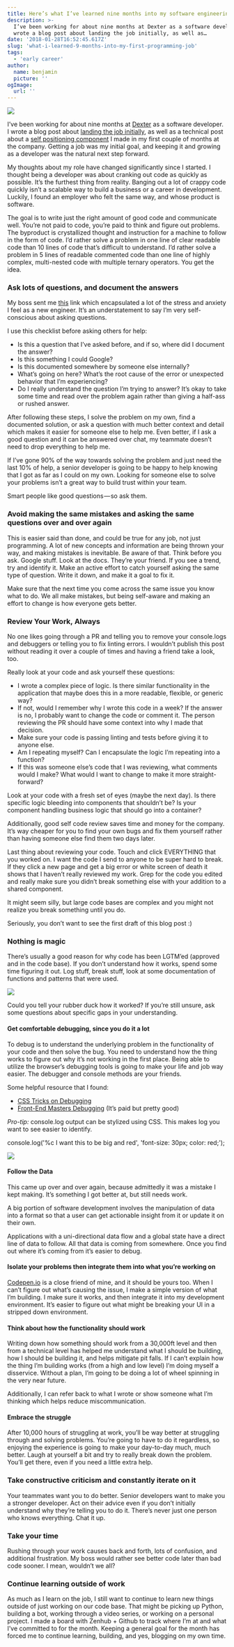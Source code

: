 ```yaml
---
title: Here’s what I’ve learned nine months into my software engineering job
description: >-
  I’ve been working for about nine months at Dexter as a software developer. I
  wrote a blog post about landing the job initially, as well as…
date: '2018-01-28T16:52:45.617Z'
slug: 'what-i-learned-9-months-into-my-first-programming-job'
tags:
  - 'early career'
author:
  name: benjamin
  picture: ''
ogImage:
  url: ''
---
```


![](/Users/benjaminschachter/Downloads/medium-export-53ea0a62798a34a070e02ba6c20fabcaa79f4d6071252b2620cbac428dd8bde9/posts/md_1652096354662/img/1__1NQVuCFgkbmUE0lWNI__dnw.jpeg)

I’ve been working for about nine months at [Dexter](https://medium.com/u/10e7d71b6655) as a software developer. I wrote a blog post about [landing the job initially](https://medium.freecodecamp.org/how-i-got-my-first-dev-job-and-what-im-going-to-do-next-4837b1e9c89c), as well as a technical post about a [self positioning component](https://hackernoon.com/self-positioning-react-components-7e5d99e9349f) I made in my first couple of months at the company. Getting a job was my initial goal, and keeping it and growing as a developer was the natural next step forward.

My thoughts about my role have changed significantly since I started. I thought being a developer was about cranking out code as quickly as possible. It’s the furthest thing from reality. Banging out a lot of crappy code quickly isn’t a scalable way to build a business or a career in development. Luckily, I found an employer who felt the same way, and whose product is software.

The goal is to write just the right amount of good code and communicate well. You’re not paid to code, you’re paid to think and figure out problems. The byproduct is crystallized thought and instruction for a machine to follow in the form of code. I’d rather solve a problem in one line of clear readable code than 10 lines of code that’s difficult to understand. I’d rather solve a problem in 5 lines of readable commented code than one line of highly complex, multi-nested code with multiple ternary operators. You get the idea.

### Ask lots of questions, and document the answers

My boss sent me [this](https://dev.to/andrewsmith1996/do-you-ever-get-frustrated-with-your-junior-developers-b84) link which encapsulated a lot of the stress and anxiety I feel as a new engineer. It’s an understatement to say I’m very self-conscious about asking questions.

I use this checklist before asking others for help:

- Is this a question that I’ve asked before, and if so, where did I document the answer?
- Is this something I could Google?
- Is this documented somewhere by someone else internally?
- What’s going on here? What’s the root cause of the error or unexpected behavior that I’m experiencing?
- Do I really understand the question I’m trying to answer? It’s okay to take some time and read over the problem again rather than giving a half-ass or rushed answer.

After following these steps, I solve the problem on my own, find a documented solution, or ask a question with much better context and detail which makes it easier for someone else to help me. Even better, if I ask a good question and it can be answered over chat, my teammate doesn’t need to drop everything to help me.

If I’ve gone 90% of the way towards solving the problem and just need the last 10% of help, a senior developer is going to be happy to help knowing that I got as far as I could on my own. Looking for someone else to solve your problems isn’t a great way to build trust within your team.

Smart people like good questions — so ask them.

### Avoid making the same mistakes and asking the same questions over and over again

This is easier said than done, and could be true for any job, not just programming. A lot of new concepts and information are being thrown your way, and making mistakes is inevitable. Be aware of that. Think before you ask. Google stuff. Look at the docs. They’re your friend. If you see a trend, try and identify it. Make an active effort to catch yourself asking the same type of question. Write it down, and make it a goal to fix it.

Make sure that the next time you come across the same issue you know what to do. We all make mistakes, but being self-aware and making an effort to change is how everyone gets better.

### Review Your Work, Always

No one likes going through a PR and telling you to remove your console.logs and debuggers or telling you to fix linting errors. I wouldn’t publish this post without reading it over a couple of times and having a friend take a look, too.

Really look at your code and ask yourself these questions:

- I wrote a complex piece of logic. Is there similar functionality in the application that maybe does this in a more readable, flexible, or generic way?
- If not, would I remember why I wrote this code in a week? If the answer is no, I probably want to change the code or comment it. The person reviewing the PR should have some context into why I made that decision.
- Make sure your code is passing linting and tests before giving it to anyone else.
- Am I repeating myself? Can I encapsulate the logic I’m repeating into a function?
- If this was someone else’s code that I was reviewing, what comments would I make? What would I want to change to make it more straight-forward?

Look at your code with a fresh set of eyes (maybe the next day). Is there specific logic bleeding into components that shouldn’t be? Is your component handling business logic that should go into a container?

Additionally, good self code review saves time and money for the company. It’s way cheaper for you to find your own bugs and fix them yourself rather than having someone else find them two days later.

Last thing about reviewing your code. Touch and click EVERYTHING that you worked on. I want the code I send to anyone to be super hard to break. If they click a new page and get a big error or white screen of death it shows that I haven’t really reviewed my work. Grep for the code you edited and really make sure you didn’t break something else with your addition to a shared component.

It might seem silly, but large code bases are complex and you might not realize you break something until you do.

Seriously, you don’t want to see the first draft of this blog post :)

### Nothing is magic

There’s usually a good reason for why code has been LGTM’ed (approved and in the code base). If you don’t understand how it works, spend some time figuring it out. Log stuff, break stuff, look at some documentation of functions and patterns that were used.

![](/Users/benjaminschachter/Downloads/medium-export-53ea0a62798a34a070e02ba6c20fabcaa79f4d6071252b2620cbac428dd8bde9/posts/md_1652096354662/img/1__0aWphq93q6n__iagD06Yizg.jpeg)

Could you tell your rubber duck how it worked? If you’re still unsure, ask some questions about specific gaps in your understanding.

#### Get comfortable debugging, since you do it a lot

To debug is to understand the underlying problem in the functionality of your code and then solve the bug. You need to understand how the thing works to figure out why it’s not working in the first place. Being able to utilize the browser’s debugging tools is going to make your life and job way easier. The debugger and console methods are your friends.

Some helpful resource that I found:

- [CSS Tricks on Debugging](https://css-tricks.com/debugging-tips-tricks/)
- [Front-End Masters Debugging](https://frontendmasters.com/courses/debugging-javascript/) (It’s paid but pretty good)

_Pro-tip:_ console.log output can be stylized using CSS. This makes log you want to see easier to identify.

console.log('%c I want this to be big and red', 'font-size: 30px; color: red;');

![](/Users/benjaminschachter/Downloads/medium-export-53ea0a62798a34a070e02ba6c20fabcaa79f4d6071252b2620cbac428dd8bde9/posts/md_1652096354662/img/1__b2xJzCNke1kuLiSzmHyXGQ.png)

#### Follow the Data

This came up over and over again, because admittedly it was a mistake I kept making. It’s something I got better at, but still needs work.

A big portion of software development involves the manipulation of data into a format so that a user can get actionable insight from it or update it on their own.

Applications with a uni-directional data flow and a global state have a direct line of data to follow. All that data is coming from somewhere. Once you find out where it’s coming from it’s easier to debug.

#### Isolate your problems then integrate them into what you’re working on

[Codepen.io](http://codepen.io) is a close friend of mine, and it should be yours too. When I can’t figure out what’s causing the issue, I make a simple version of what I’m building. I make sure it works, and then integrate it into my development environment. It’s easier to figure out what might be breaking your UI in a stripped down environment.

#### Think about how the functionality should work

Writing down how something should work from a 30,000ft level and then from a technical level has helped me understand what I should be building, how I should be building it, and helps mitigate pit falls. If I can’t explain how the thing I’m building works (from a high and low level) I’m doing myself a disservice. Without a plan, I’m going to be doing a lot of wheel spinning in the very near future.

Additionally, I can refer back to what I wrote or show someone what I’m thinking which helps reduce miscommunication.

#### Embrace the struggle

After 10,000 hours of struggling at work, you’ll be way better at struggling through and solving problems. You’re going to have to do it regardless, so enjoying the experience is going to make your day-to-day much, much better. Laugh at yourself a bit and try to really break down the problem. You’ll get there, even if you need a little extra help.

### Take constructive criticism and constantly iterate on it

Your teammates want you to do better. Senior developers want to make you a stronger developer. Act on their advice even if you don’t initially understand why they’re telling you to do it. There’s never just one person who knows everything. Chat it up.

### Take your time

Rushing through your work causes back and forth, lots of confusion, and additional frustration. My boss would rather see better code later than bad code sooner. I mean, wouldn’t we all?

### Continue learning outside of work

As much as I learn on the job, I still want to continue to learn new things outside of just working on our code base. That might be picking up Python, building a bot, working through a video series, or working on a personal project. I made a board with Zenhub + Github to track where I’m at and what I’ve committed to for the month. Keeping a general goal for the month has forced me to continue learning, building, and yes, blogging on my own time.

